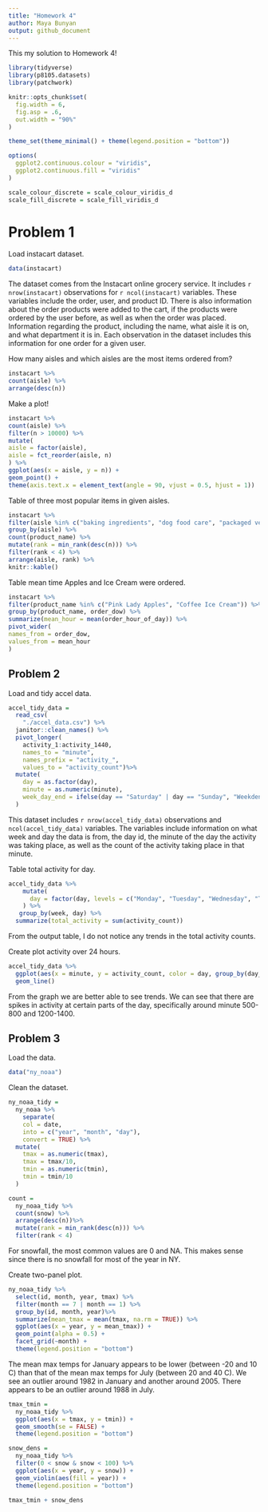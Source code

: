 ```yaml
---
title: "Homework 4"
author: Maya Bunyan
output: github_document
---
```


This my solution to Homework 4!

```r
library(tidyverse)
library(p8105.datasets)
library(patchwork)

knitr::opts_chunk$set(
  fig.width = 6,
  fig.asp = .6,
  out.width = "90%"
)

theme_set(theme_minimal() + theme(legend.position = "bottom"))

options(
  ggplot2.continuous.colour = "viridis",
  ggplot2.continuous.fill = "viridis"
)

scale_colour_discrete = scale_colour_viridis_d
scale_fill_discrete = scale_fill_viridis_d
```


# Problem 1

Load instacart dataset.

```r
data(instacart)
```

The dataset comes from the Instacart online grocery service. It includes `r nrow(instacart)` observations for `r ncol(instacart)` variables. These variables include the order, user, and product ID. There is also information about the order products were added to the cart, if the products were ordered by the user before, as well as when the order was placed. Information regarding the product, including the name, what aisle it is on, and what department it is in. Each observation in the dataset includes this information for one order for a given user.

How many aisles and which aisles are the most items ordered from?

```r
instacart %>%
count(aisle) %>%
arrange(desc(n))
```

Make a plot!

```r
instacart %>%
count(aisle) %>%
filter(n > 10000) %>%
mutate(
aisle = factor(aisle),
aisle = fct_reorder(aisle, n)
) %>%
ggplot(aes(x = aisle, y = n)) +
geom_point() +
theme(axis.text.x = element_text(angle = 90, vjust = 0.5, hjust = 1))
```


Table of three most popular items in given aisles.

```r
instacart %>%
filter(aisle %in% c("baking ingredients", "dog food care", "packaged vegetables fruits")) %>%
group_by(aisle) %>%
count(product_name) %>%
mutate(rank = min_rank(desc(n))) %>%
filter(rank < 4) %>%
arrange(aisle, rank) %>%
knitr::kable()
```


Table mean time Apples and Ice Cream were ordered.

```r
instacart %>%
filter(product_name %in% c("Pink Lady Apples", "Coffee Ice Cream")) %>%
group_by(product_name, order_dow) %>%
summarize(mean_hour = mean(order_hour_of_day)) %>%
pivot_wider(
names_from = order_dow,
values_from = mean_hour
)
```


## Problem 2

Load and tidy accel data.

```r
accel_tidy_data =
  read_csv(
    "./accel_data.csv") %>%
  janitor::clean_names() %>%
  pivot_longer(
    activity_1:activity_1440,
    names_to = "minute",
    names_prefix = "activity_",
    values_to = "activity_count")%>%
  mutate(
    day = as.factor(day),
    minute = as.numeric(minute),
    week_day_end = ifelse(day == "Saturday" | day == "Sunday", "Weekdend", "Weekday")
  )

```

This dataset includes `r nrow(accel_tidy_data)` observations and `ncol(accel_tidy_data)` variables. The variables include information on what week and day the data is from, the day id, the minute of the day the activity was taking place, as well as the count of the activity taking place in that minute.

Table total activity for day.

```r
accel_tidy_data %>%
    mutate(
      day = factor(day, levels = c("Monday", "Tuesday", "Wednesday", "Thursday", "Friday", "Saturday", "Sunday"))
    ) %>%
   group_by(week, day) %>%
  summarize(total_activity = sum(activity_count))

```


From the output table, I do not notice any trends in the total activity counts.

Create plot activity over 24 hours.

```r
accel_tidy_data %>%
  ggplot(aes(x = minute, y = activity_count, color = day, group_by(day_id))) +
  geom_line()
```

From the graph we are better able to see trends. We can see that there are spikes in activity at certain parts of the day, specifically around minute 500-800 and 1200-1400. 


## Problem 3

Load the data.

```r
data("ny_noaa")
```


Clean the dataset.

```r
ny_noaa_tidy = 
  ny_noaa %>%
    separate(
    col = date, 
    into = c("year", "month", "day"),
    convert = TRUE) %>%
  mutate(
    tmax = as.numeric(tmax),
    tmax = tmax/10,
    tmin = as.numeric(tmin),
    tmin = tmin/10
  )

count = 
  ny_noaa_tidy %>% 
  count(snow) %>%
  arrange(desc(n))%>%
  mutate(rank = min_rank(desc(n))) %>%
  filter(rank < 4)


```

For snowfall, the most common values are 0 and NA. This makes sense since there is no snowfall for most of the year in NY. 

Create two-panel plot.

```r
ny_noaa_tidy %>%
  select(id, month, year, tmax) %>%
  filter(month == 7 | month == 1) %>%
  group_by(id, month, year)%>%
  summarize(mean_tmax = mean(tmax, na.rm = TRUE)) %>%
  ggplot(aes(x = year, y = mean_tmax)) + 
  geom_point(alpha = 0.5) +
  facet_grid(~month) +
  theme(legend.position = "bottom")

```

The mean max temps for January appears to be lower (between -20 and 10 C) than that of the mean max temps for July (between 20 and 40 C). We see an outlier around 1982 in January and another around 2005. There appears to be an outlier around 1988 in July. 

```r
tmax_tmin = 
  ny_noaa_tidy %>% 
  ggplot(aes(x = tmax, y = tmin)) + 
  geom_smooth(se = FALSE) +
  theme(legend.position = "bottom")

snow_dens = 
  ny_noaa_tidy %>% 
  filter(0 < snow & snow < 100) %>% 
  ggplot(aes(x = year, y = snow)) + 
  geom_violin(aes(fill = year)) + 
  theme(legend.position = "bottom")

tmax_tmin + snow_dens
```

